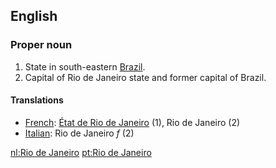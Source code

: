 {{wikipedia}}
==English==

===Proper noun===

#State in south-eastern [[Brazil]].
#Capital of Rio de Janeiro state and former capital of Brazil.

====Translations====

*[[French]]: [[État de Rio de Janeiro]] (1), Rio de Janeiro (2)
*[[Italian]]: Rio de Janeiro ''f'' (2)

[[nl:Rio de Janeiro]]
[[pt:Rio de Janeiro]]